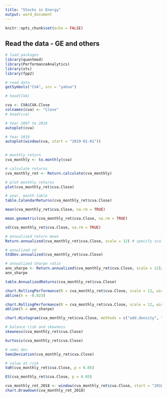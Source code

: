 ---
title: "Stocks in Energy"
output: word_document
---

```{r setup, include=FALSE}
knitr::opts_chunk$set(echo = FALSE)
```

## Read the data - GE and others
```{r message=FALSE, warning=FALSE}
# load packages
library(quantmod)
library(PerformanceAnalytics)
library(xts)
library(fpp2)
```
```{r message=FALSE, warning=FALSE}
# read data
getSymbols("CVA", src = "yahoo")
```
```{r}
# head(CVA)
```
```{r}
cva <- CVA$CVA.Close
colnames(cva) <- "Close"
# head(cva)
```


```{r}
# Year 2007 to 2019
autoplot(cva)
```
```{r}
# Year 2019
autoplot(window(cva, start = "2019-01-01"))
 
```



```{r}
# monthly return
cva_monthly <- to.monthly(cva)

# calculate returns
cva_monthly_ret <- Return.calculate(cva_monthly)

# plot monthly returns
plot(cva_monthly_ret$cva.Close)
```
```{r}
# year, month table
table.CalendarReturns(cva_monthly_ret$cva.Close)
```

```{r}
mean(cva_monthly_ret$cva.Close, na.rm = TRUE)
```
```{r}
mean.geometric(cva_monthly_ret$cva.Close, na.rm = TRUE)
```
```{r}
sd(cva_monthly_ret$cva.Close, na.rm = TRUE)
```
```{r}
# annualized return mean
Return.annualized(cva_monthly_ret$cva.Close, scale = 12) # specify scale
```
```{r}
# annulized sd
StdDev.annualized(cva_monthly_ret$cva.Close)
```
```{r}
# annualized sharpe ratio
ann_sharpe <- Return.annualized(cva_monthly_ret$cva.Close, scale = 12)/StdDev.annualized(cva_monthly_ret$cva.Close)
ann_sharpe
```
```{r}
table.AnnualizedReturns(cva_monthly_ret$cva.Close)
```
```{r}
chart.RollingPerformance(R = cva_monthly_ret$cva.Close, scale = 12, width = 12, FUN = "Return.annualized")
abline(h = -0.023)
```
```{r}
chart.RollingPerformance(R = cva_monthly_ret$cva.Close, scale = 12, width = 12, FUN = "SharpeRatio.annualized")
abline(h = ann_sharpe)
```
```{r}
chart.Histogram(cva_monthly_ret$cva.Close, methods = c("add.density", "add.normal"))
```
```{r}
# balance risk and skewness
skewness(cva_monthly_ret$cva.Close)
```
```{r}
kurtosis(cva_monthly_ret$cva.Close)
```
```{r}
# semi dev
SemiDeviation(cva_monthly_ret$cva.Close)
```

```{r}
# value at risk
VaR(cva_monthly_ret$cva.Close, p = 0.05)
```
```{r}
ES(cva_monthly_ret$cva.Close, p = 0.05)
```
```{r}
cva_monthly_ret_2018 <- window(cva_monthly_ret$cva.Close, start = "2018-01-01", end = "2018-12-31")
chart.Drawdown(cva_monthly_ret_2018)
```

